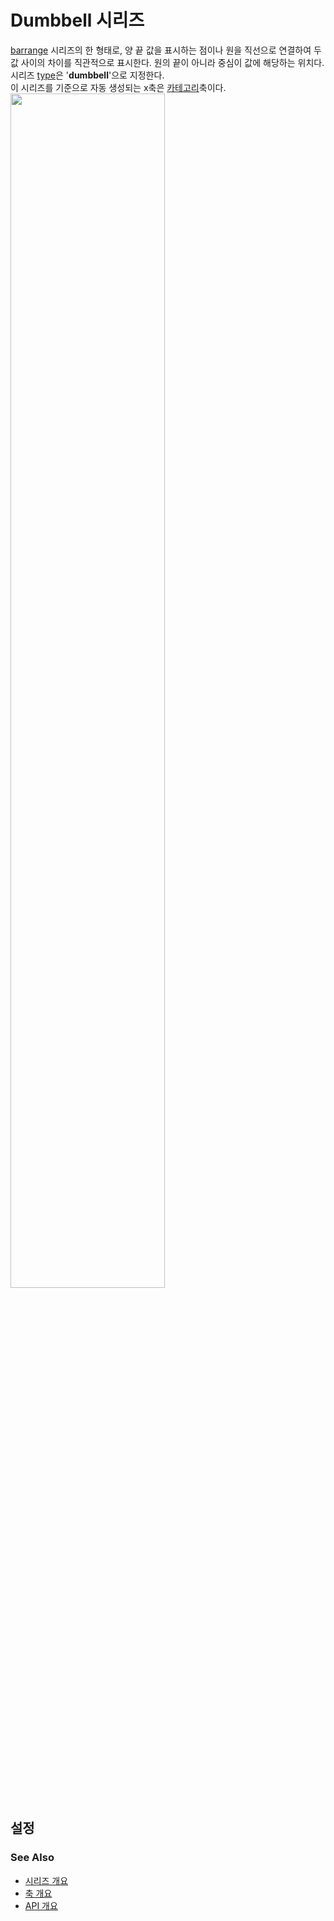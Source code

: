 # Dumbbell 시리즈

[barrange](/guide/series/series-barrange) 시리즈의 한 형태로,
양 끝 값을 표시하는 점이나 원을 직선으로 연결하여 두 값 사이의 차이를 직관적으로 표시한다.
원의 끝이 아니라 중심이 값에 해당하는 위치다.<br/>
시리즈 [type](/config/config/series#type)은 '**dumbbell**'으로 지정한다.<br/>
이 시리즈를 기준으로 자동 생성되는 x축은 [카테고리](/config/config/xAxis/category)축이다.
<img src="/images/guide/series-dumbbell-01.png" width="70%" class="border-img"/>

## 설정

### See Also

- [시리즈 개요](/guide/series)
- [축 개요](/guide/axes)
- [API 개요](/docs)